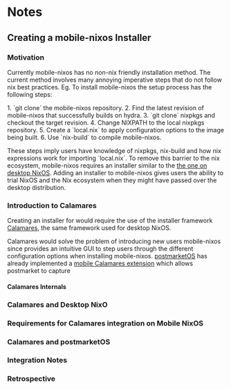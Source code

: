 =Notes=

==Creating a mobile-nixos Installer==

===Motivation===

Currently mobile-nixos has no non-nix friendly installation
method. The current method involves many annoying imperative steps that do not
follow nix best practices. Eg. To install mobile-nixos the setup process has the
following steps:

1. `git clone` the mobile-nixos repository.
2. Find the latest revision of mobile-nixos that successfully builds on hydra.
3. `git clone` nixpkgs and checkout the target revision.
4. Change NIXPATH to the local nixpkgs repository.
5. Create a `local.nix` to apply configuration options to the image being built.
6. Use `nix-build` to compile mobile-nixos.

These steps imply users have knowledge of nixpkgs, nix-build and how nix
expressions work for importing `local.nix`. To remove this barrier to the nix
ecosystem, mobile-nixos requires an installer similar to the
[[https://nixos.org/blog/announcements.html|the one on desktop NixOS]]. Adding an installer to mobile-nixos gives users the
ability to trial NixOS and the Nix ecosystem when they might have passed over
the desktop distribution.

===Introduction to Calamares===

Creating an installer for  would require the use of the installer framework
[[https://github.com/calamares/calamares|Calamares]], the same framework used
for desktop NixOS.
{{https://user-images.githubusercontent.com/91113/156779445-4305802a-9d97-4c48-9763-2431d9602d20.png|nixos calamares screenshot}}

Calamares would solve the problem of introducing new users mobile-nixos since
provides an intuitive GUI to step users through the different configuration
options when installing mobile-nixos. [[https://postmarketos.org/|postmarketOS]] has already implemented
a
[[https://github.com/calamares/calamares-extensions/blob/calamares/modules/mobile/CMakeLists.txt|mobile
Calamares extension]] which allows postmarket to capture
====Calamares Internals====



===Calamares and Desktop NixO===
===Requirements for Calamares integration on Mobile NixOS===
===Calamares and postmarketOS===
===Integration Notes===
===Retrospective===

